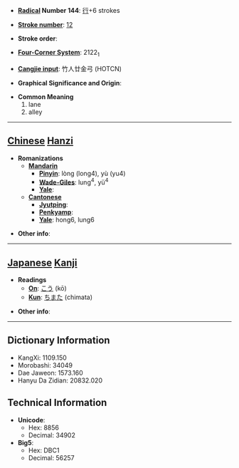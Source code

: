 * '''[[Wiktionary:Chinese radical index| Radical]] Number 144''': [[Wiktionary:Chinese radical index 行|行]]+6 strokes

* '''[[Wiktionary:Chinese total strokes index|Stroke number]]''': [[Wiktionary:Chinese total strokes index 12|12]]

* '''Stroke order''': 

* '''[[Wiktionary:Chinese four corner index|Four-Corner System]]''': 2122<sub>1</sub>

* '''[[Wiktionary:Chinese Cangjie index|Cangjie input]]''': 竹人廿金弓 (HOTCN)

* '''Graphical Significance and Origin''': 

* '''Common Meaning'''
*#lane
*# alley


----

== [[Chinese]] [[Hanzi]] ==

* '''Romanizations'''
** '''[[Mandarin]]'''
*** '''[[Pinyin]]''': lòng (long4), yù (yu4)
*** '''[[Wade-Giles]]''': lung<sup>4</sup>, yü<sup>4</sup>
*** '''[[Yale]]''': 
** '''[[Cantonese]]'''
*** '''[[Jyutping]]''':
*** '''[[Penkyamp]]''': 
*** '''[[Yale]]''': hong6, lung6

* '''Other info''': 

----

== [[Japanese]] [[Kanji]] ==

* '''Readings'''
** '''[[On]]''': [[こう]] (kō)
** '''[[Kun]]''': [[ちまた]] (chimata)

* '''Other info''':  

----

== Dictionary Information ==

* KangXi: 1109.150
* Morobashi: 34049
* Dae Jaweon: 1573.160
* Hanyu Da Zidian: 20832.020

== Technical Information ==

* '''Unicode''':
** Hex: 8856
** Decimal: 34902
* '''Big5''':
** Hex: DBC1
** Decimal: 56257